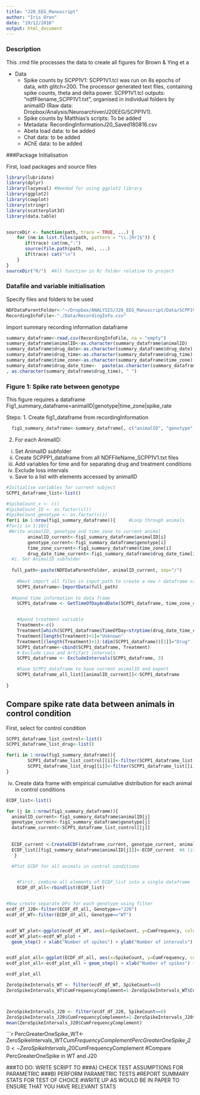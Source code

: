 ```yaml
---
title: "J20_EEG_Manuscript"
author: "Iris Oren"
date: "19/12/2016"
output: html_document
---
```



### Description
This .rmd file processes the data to create all figures for Brown & Ying et a

* Data
  + Spike counts by SCPP1V1: SCPP1V1.tcl was run on 8s epochs of data, with glitch=200. The processor generated text files, containing spike counts, theta and delta power. SCPP1V1.tcl outputs: "ndfFilename_SCPP1V1.txt", organised in individual folders by animalID (Raw data: Dropbox/Analysis/Neuroarchiver/J20EEG/SCPP1V1).
  + Spike counts by Matthias's scripts: To be added
  + Metadata: RecordingInformationJ20_Saved180816.csv
  + Abeta load data: to be added
  + Chat data: to be added
  + AChE data: to be added



###Package Initialisation 

First, load packages and source files
```r
library(lubridate)
library(dplyr)
library(lazyeval) #Needed for using ggplot2 library
library(ggplot2)
library(cowplot)
library(stringr)
library(scatterplot3d)
library(data.table)


sourceDir <- function(path, trace = TRUE, ...) {
    for (nm in list.files(path, pattern = "\\.[Rr]$")) {
       if(trace) cat(nm,":")           
       source(file.path(path, nm), ...)
       if(trace) cat("\n")
    }
}
sourceDir("R/")  #All function in R/ folder relative to project
```
### Datafile and variable initialisation
Specify files and folders to be used
```r
NDFDataParentFolder<-"~/Dropbox/ANALYSIS/J20_EEG_Manuscript/Data/SCPP1V1_TCL"
RecordingInfoFile<-"./Data/RecordingInfo.csv"
```

Import summary recording information dataframe
```r

summary_dataframe<-read.csv(RecordingInfoFile, na = "empty")
summary_dataframe$animalID<-as.character(summary_dataframe$animalID)
summary_dataframe$drug_date<-as.character(summary_dataframe$drug_date)
summary_dataframe$drug_time<-as.character(summary_dataframe$drug_time)
summary_dataframe$time_zone<-as.character(summary_dataframe$time_zone) #Set to "Europe/london" except for animals when clocks changed from GMT-> daylight savings and they stayed on GMT which should be set to "UTC" 
summary_dataframe$drug_date_time<-  paste(as.character(summary_dataframe$drug_date)
, as.character(summary_dataframe$drug_time), " ")


```


### Figure 1: Spike rate between genotype

This figure requires a dataframe Fig1_summary_dataframe=animalID|genotype|time_zone|spike_rate

Steps:
1. Create fig1_dataframe from recordingInformation
```r
  fig1_summary_dataframe<-summary_dataframe[, c("animalID", "genotype", "time_zone", "drug_date_time")]
```
  

2. For each AnimalID:
  i. Set AnimalID subfolder
  ii. Create SCPPP1_dataframe from all NDFFileName_SCPP1V1.txt files 
  iii. Add variables for time and for separating drug and treatment conditions
  iv. Exclude loss intervals
  v. Save to a list with elements accessed by animalID

  
  
```r

#Initialise variables for current subject
SCPP1_dataframe_list<-list()

#SpikeCount_x <- c()
#SpikeCount_ID <- as.factor(c())
#SpikeCount_genotype <- as.factor(c())
for(i in 1:nrow(fig1_summary_dataframe)){     #Loop through animals
#for(i in 1:10){
 #Write animalID, genotype and time_zone to current animal
        animalID_current<-fig1_summary_dataframe$animalID[i]
        genotype_current<-fig1_summary_dataframe$genotype[i]
        time_zone_current<-fig1_summary_dataframe$time_zone[i]
        drug_date_time_current<-fig1_summary_dataframe$drug_date_time[i] 
  #i. Set AnimalID subfolder
  
  full_path<-paste(NDFDataParentFolder, animalID_current, sep="/")
  
    #Next import all files in input_path to create a new r dataframe called             `SCPP1_dataframe'
    SCPP1_dataframe<-ImportData(full_path)
  
  #Apend time information to data frame  
    SCPP1_dataframe <- GetTimeOfDayAndDate(SCPP1_dataframe, time_zone_current)


    #Apend treatment variable 
    Treatment<-c()
    Treatment[which(SCPP1_dataframe$TimeOfDay<strptime(drug_date_time_current, "%Y-%m-%d %H:%M:%S"))]="Control"
    Treatment[length(Treatment)+1]="Unknown"
    Treatment[(length(Treatment)+1):(dim(SCPP1_dataframe))[1]]="Drug"
    SCPP1_dataframe<-cbind(SCPP1_dataframe, Treatment)
    # Exclude Loss and Artifact intervals
    SCPP1_dataframe <- ExcludeIntervals(SCPP1_dataframe, 3)

    #Save SCPP1_dataframe to have current animalID and export
    SCPP1_dataframe_all_list[[animalID_current]]<-SCPP1_dataframe
  
}
```

## Compare spike rate data between animals in control condition

First, select for control condition
```r
SCPP1_dataframe_list_control<-list()
SCPP1_dataframe_list_drug<-list()

for(i in 1:nrow(fig1_summary_dataframe)){
        SCPP1_dataframe_list_control[[i]]<-filter(SCPP1_dataframe_list[[i]], Treatment=="Control")
        SCPP1_dataframe_list_drug[[i]]<-filter(SCPP1_dataframe_list[[i]], Treatment=="Drug")
}
```


  iv. Create data frame with empirical cumulative distribution for each animal in control conditions
```r
ECDF_list<-list()

for (j in 1:nrow(fig1_summary_dataframe)){
  animalID_current<-fig1_summary_dataframe$animalID[j]
  genotype_current<-fig1_summary_dataframe$genotype[j]
  dataframe_current<-SCPP1_dataframe_list_control[[j]]
  
  
  ECDF_current <-CreateECDF(dataframe_current, genotype_current, animalID_current)
  ECDF_list[[fig1_summary_dataframe$animalID[j]]]<-ECDF_current  #A list of all ECDFs for each animal. Accessed by animalIDs in fig1_summary_dataframe$AnimalID
   }
```


```r
  #Plot ECDF for all animals in control conditions


    #First, combine all elements of ECDF_list into a single dataframe
    ECDF_df_all<-rbindlist(ECDF_list)


#Now create separate DFs for each genotype using filter
ecdf_df_J20<-filter(ECDF_df_all, Genotype=="J20")
ecdf_df_WT<-filter(ECDF_df_all, Genotype=="WT")


ecdf_WT_plot<-ggplot(ecdf_df_WT, aes(x=SpikeCount, y=CumFrequency, color=AnimalID))
ecdf_WT_plot<-ecdf_WT_plot +
  geom_step() + xlab("Number of spikes") + ylab("Number of intervals")


ecdf_plot_all<-ggplot(ECDF_df_all, aes(x=SpikeCount, y=CumFrequency, color=AnimalID))
ecdf_plot_all<-ecdf_plot_all + geom_step() + xlab("Number of spikes") + ylab("Number of intervals") + facet_wrap(~Genotype)

ecdf_plot_all


```



``` r
ZeroSpikeIntervals_WT <- filter(ecdf_df_WT, SpikeCount==0)
ZeroSpikeIntervals_WT$CumFrequencyComplement=1-ZeroSpikeIntervals_WT$CumFrequency



ZeroSpikeIntervals_J20 <- filter(ecdf_df_J20, SpikeCount==0)
ZeroSpikeIntervals_J20$CumFrequencyComplement=1-ZeroSpikeIntervals_J20$CumFrequency
mean(ZeroSpikeIntervals_J20$CumFrequencyComplement)

```

```r
PercGreaterOneSpike_WT<-ZeroSpikeIntervals_WT$CumFrequencyComplement
PercGreaterOneSpike_J20<-ZeroSpikeIntervals_J20$CumFrequencyComplement
#Compare PercGreaterOneSpike in WT and J20

###TO DO: WRITE SCRIPT TO
###A) CHECK TEST ASSUMPTIONS FOR PARAMETRIC 
###B) PERFORM PARAMETRIC TESTS
#REPORT SUMMARY STATS FOR TEST OF CHOICE
#WRITE UP AS WOULD BE IN PAPER TO ENSURE THAT YOU HAVE RELEVANT STATS

